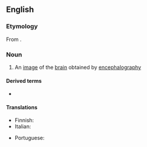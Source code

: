 ==English==

===Etymology===
From {{confix|encephal|gram|lang=en}}.

===Noun===
{{en-noun}}

# {{lb|en|medicine}} An [[image]] of the [[brain]] obtained by [[encephalography]]

====Derived terms====
* {{l|en|electroencephalogram}}

====Translations====
{{trans-top|an image of the brain obtained by encephalography}}
* Finnish: {{t+|fi|aivokuva}}
* Italian: {{t|it|encefalogramma|m}}
{{trans-mid}}
* Portuguese: {{t|pt|encefalograma|m}}
{{trans-bottom}}